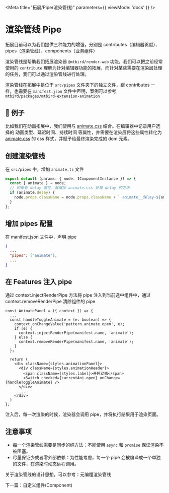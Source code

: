 
<Meta title="拓展/Pipe(渲染管线)" parameters={{ viewMode: 'docs' }} />

# 渲染管线 Pipe

拓展目前可以为我们提供三种能力的增强，分别是 contributes（编辑器贡献）、pipes（渲染管线）、components（业务组件）

渲染管线是帮助我们拓展渲染器 `@mtbird/render-web` 功能，我们可以把之前经常使用的 `contribute` 理解为针对编辑器功能的拓展，而针对某些需要在渲染层处理的任务，我们可以通过渲染管线进行处理。

渲染管线在拓展中是位于 `src/pipes` 文件夹下的独立文件，跟 contributes 一样，也需要在 `manifest.json` 文件中声明，案例可以参考 `mtbird/packages/mtbird-extension-animation`

## 🌰 例子

比如我们在动画拓展中，我们使用与 [animate.css](https://animate.style/) 结合。在编辑器中记录用户选择的 动画类型、延迟时间、持续时间 等属性，并需要在渲染层将这些属性转化为 [animate.css](https://animate.style/) 的 css 样式，并赋予给最终渲染完成的 dom 元素。

## 创建渲染管线

在 `src/pipes` 中，增加 `animate.ts` 文件

```typescript
export default (params: { node: IComponentInstance }) => {
  const { animate } = node;
  // 如果有 delay 属性，就增加 animate.css 处理 delay 的方法
  if (animate.delay) {
    node.props.className = node.props.className + ` animate__delay-${animate.delay}s`;
  }
};
```

## 增加 pipes 配置

在 manifest.json 文件中，声明 pipe

```json
{
  ...
  "pipes": ["animate"],
  ...
}
```

## 在 Features 注入 pipe

通过 context.injectRenderPipe 方法将 pipe 注入到当前选中组件中，通过 context.removeRenderPipe 清除组件的 pipe

```tsx
const AnimatePanel = ({ context }) => {
  ...
  const handleToggleAnimate = (e: boolean) => {
    context.onChangeValue('pattern.animate.open', e);
    if (e) {
      context.injectRenderPipe(manifest.name, 'animate');
    } else {
      context.removeRenderPipe(manifest.name, 'animate');
    }
  };

  return (
    <div className={styles.animationPanel}>
      <div className={styles.animationHeader}>
        <span className={styles.label}>开启动画</span>
        <Switch checked={currentAni.open} onChange={handleToggleAnimate} />
      </div>
      ...
    </div>
  )
};
```

注入后，每一次渲染的时候，渲染器会调用 pipe，并将执行结果用于渲染页面。

## 注意事项

- 每一个渲染管线需要是同步的纯方法：不能使用 `async` 和 `promise` 保证渲染不被阻塞。
- 尽量保证少或者零外部依赖：为性能考虑，每一个 pipe 会被编译成一个单独的文件，在渲染时动态远程调用。

关于渲染管线的设计思想，可以参考：元编程渲染管线

下一篇：<LinkTo kind="拓展-component-自定义组件--page">自定义组件(Component)</LinkTo>
